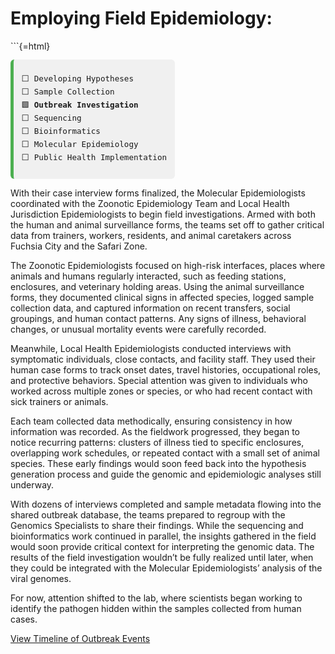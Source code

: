 # Employing Field Epidemiology:

```{=html}
<div style="font-family:monospace; font-size: 0.9em; background:#f0f0f0; border-left: 5px solid #4CAF50; padding: 0.75em 1em; margin-top: 1em; border-radius: 6px; width: fit-content;">
⬜ Developing Hypotheses<br>
⬜ Sample Collection<br>
🟩 <strong>Outbreak Investigation</strong><br>
⬜ Sequencing<br>
⬜ Bioinformatics<br>
⬜ Molecular Epidemiology <br>
⬜ Public Health Implementation
</div>


With their case interview forms finalized, the Molecular Epidemiologists coordinated with the Zoonotic Epidemiology Team and Local Health Jurisdiction Epidemiologists to begin field investigations. Armed with both the human and animal surveillance forms, the teams set off to gather critical data from trainers, workers, residents, and animal caretakers across Fuchsia City and the Safari Zone.

The Zoonotic Epidemiologists focused on high-risk interfaces, places where animals and humans regularly interacted, such as feeding stations, enclosures, and veterinary holding areas. Using the animal surveillance forms, they documented clinical signs in affected species, logged sample collection data, and captured information on recent transfers, social groupings, and human contact patterns. Any signs of illness, behavioral changes, or unusual mortality events were carefully recorded.

Meanwhile, Local Health Epidemiologists conducted interviews with symptomatic individuals, close contacts, and facility staff. They used their human case forms to track onset dates, travel histories, occupational roles, and protective behaviors. Special attention was given to individuals who worked across multiple zones or species, or who had recent contact with sick trainers or animals.

Each team collected data methodically, ensuring consistency in how information was recorded. As the fieldwork progressed, they began to notice recurring patterns: clusters of illness tied to specific enclosures, overlapping work schedules, or repeated contact with a small set of animal species. These early findings would soon feed back into the hypothesis generation process and guide the genomic and epidemiologic analyses still underway.

With dozens of interviews completed and sample metadata flowing into the shared outbreak database, the teams prepared to regroup with the Genomics Specialists to share their findings. While the sequencing and bioinformatics work continued in parallel, the insights gathered in the field would soon provide critical context for interpreting the genomic data. The results of the field investigation wouldn’t be fully realized until later, when they could be integrated with the Molecular Epidemiologists’ analysis of the viral genomes.

For now, attention shifted to the lab, where scientists began working to identify the pathogen hidden within the samples collected from human cases.

[View Timeline of Outbreak Events](../images/timeline_investigation_begins.JPEG)
